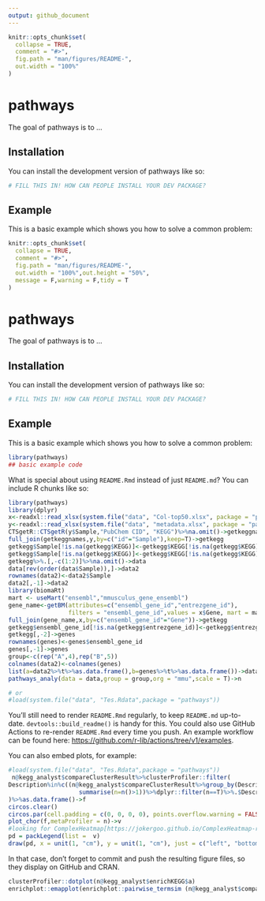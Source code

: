 ```yaml
---
output: github_document
---
```


<!-- README.md is generated from README.Rmd. Please edit that file -->

```r
knitr::opts_chunk$set(
  collapse = TRUE,
  comment = "#>",
  fig.path = "man/figures/README-",
  out.width = "100%"
)
```

# pathways

<!-- badges: start -->
<!-- badges: end -->

The goal of pathways is to ...

## Installation

You can install the development version of pathways like so:

``` r
# FILL THIS IN! HOW CAN PEOPLE INSTALL YOUR DEV PACKAGE?
```

## Example

This is a basic example which shows you how to solve a common problem:
<!-- README.md is generated from README.Rmd. Please edit that file -->

```r
knitr::opts_chunk$set(
  collapse = TRUE,
  comment = "#>",
  fig.path = "man/figures/README-",
  out.width = "100%",out.height = "50%",
  message = F,warning = F,tidy = T
)
```

# pathways

<!-- badges: start -->
<!-- badges: end -->

The goal of pathways is to ...

## Installation

You can install the development version of pathways like so:

``` r
# FILL THIS IN! HOW CAN PEOPLE INSTALL YOUR DEV PACKAGE?
```

## Example

This is a basic example which shows you how to solve a common problem:

```r
library(pathways)
## basic example code
```

What is special about using `README.Rmd` instead of just `README.md`? You can include R chunks like so:

```r
library(pathways)
library(dplyr)
x<-readxl::read_xlsx(system.file("data", "Col-top50.xlsx", package = "pathways"))
y<-readxl::read_xlsx(system.file("data", "metadata.xlsx", package = "pathways"))
CTSgetR::CTSgetR(y$Sample,"PubChem CID", "KEGG")%>%na.omit()->getkeggnames
full_join(getkeggnames,y,by=c("id"="Sample"),keep=T)->getkegg
getkegg$Sample[!is.na(getkegg$KEGG)]<-getkegg$KEGG[!is.na(getkegg$KEGG)]
getkegg$Sample[!is.na(getkegg$KEGG)]<-getkegg$KEGG[!is.na(getkegg$KEGG)]
getkegg%>%.[,-c(1:2)]%>%na.omit()->data
data[rev(order(data$Sample)),]->data2
rownames(data2)<-data2$Sample
data2[,-1]->data2
library(biomaRt)
mart <- useMart("ensembl","mmusculus_gene_ensembl")
gene_name<-getBM(attributes=c("ensembl_gene_id","entrezgene_id"),
                 filters = "ensembl_gene_id",values = x$Gene, mart = mart)
full_join(gene_name,x,by=c("ensembl_gene_id"="Gene"))->getkegg
getkegg$ensembl_gene_id[!is.na(getkegg$entrezgene_id)]<-getkegg$entrezgene_id[!is.na(getkegg$entrezgene_id)]
getkegg[,-2]->genes
rownames(genes)<-genes$ensembl_gene_id
genes[,-1]->genes
group<-c(rep("A",4),rep("B",5))
colnames(data2)<-colnames(genes)
list(a=data2%>%t%>%as.data.frame(),b=genes%>%t%>%as.data.frame())->data
pathways_analy(data = data,group = group,org = "mmu",scale = T)->n

# or
#load(system.file("data", "Tes.Rdata",package = "pathways"))
```

You'll still need to render `README.Rmd` regularly, to keep `README.md` up-to-date. `devtools::build_readme()` is handy for this. You could also use GitHub Actions to re-render `README.Rmd` every time you push. An example workflow can be found here: <https://github.com/r-lib/actions/tree/v1/examples>.

You can also embed plots, for example:

```r
#load(system.file("data", "Tes.Rdata",package = "pathways"))
 n@kegg_analyst$compareClusterResult%>%clusterProfiler::filter(
Description%in%c((n@kegg_analyst$compareClusterResult%>%group_by(Description)%>%
                    summarise(n=n()>1))%>%dplyr::filter(n==T)%>%.$Description)|qvalue     <0.05
)%>%as.data.frame()->f
circos.clear()
circos.par(cell.padding = c(0, 0, 0, 0), points.overflow.warning = FALSE,start.degree=90)
plot_chor(f,metaProfiler = n)->v
#looking for ComplexHeatmap[https://jokergoo.github.io/ComplexHeatmap-reference/book/legends.html]
pd = packLegend(list =  v)
draw(pd, x = unit(1, "cm"), y = unit(1, "cm"), just = c("left", "bottom"))

```

In that case, don't forget to commit and push the resulting figure files, so they display on GitHub and CRAN.
```r
clusterProfiler::dotplot(n@kegg_analyst$enrichKEGG$a)
enrichplot::emapplot(enrichplot::pairwise_termsim (n@kegg_analyst$compareClusterResult))
```

